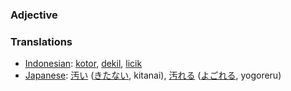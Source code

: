 === Adjective ===

=== Translations ===
*[[Indonesian]]: [[kotor]], [[dekil]], [[licik]]
*[[Japanese]]: [[汚い]] ([[きたない]], kitanai), [[汚れる]] ([[よごれる]], yogoreru)